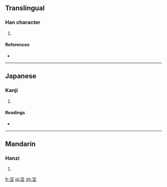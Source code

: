==Translingual==

===Han character===
{{Han char|rn=32|rad=土|as=04|sn=7|four=|canj=一女女土 (MVVG)}}

# {{defn|Han|sort=土04}}

====References====
* {{Han ref|kx=0226.101|dkj=04962|hdz=10422.120|uh=5759|ud=22361}}

----

==Japanese==

===Kanji===
{{ja-kanji|grade=|rs=土04}}

# {{defn|Japanese|sort=土04}}

====Readings====
* {{ja-readings|on=[[けい]] (kei)|kun=}}

----

==Mandarin==

===Hanzi===
{{cmn-hanzi|pin=[[jīng]] ([[jing1]])|wg=ching<sup>1</sup>}}

# {{defn|Mandarin|sort=土04}}

[[fr:坙]]
[[pl:坙]]
[[zh:坙]]